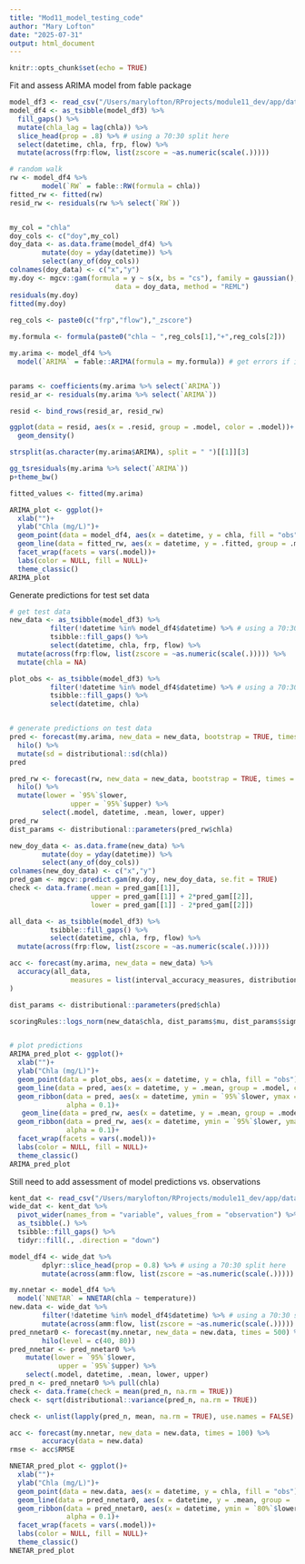 ```yaml
---
title: "Mod11_model_testing_code"
author: "Mary Lofton"
date: "2025-07-31"
output: html_document
---
```


```r
knitr::opts_chunk$set(echo = TRUE)
```

Fit and assess ARIMA model from fable package
```r
model_df3 <- read_csv("/Users/marylofton/RProjects/module11_dev/app/data/cann_mod.csv")
model_df4 <- as_tsibble(model_df3) %>%
  fill_gaps() %>%
  mutate(chla_lag = lag(chla)) %>%
  slice_head(prop = .8) %>% # using a 70:30 split here
  select(datetime, chla, frp, flow) %>%
  mutate(across(frp:flow, list(zscore = ~as.numeric(scale(.)))))

# random walk
rw <- model_df4 %>%
        model(`RW` = fable::RW(formula = chla))
fitted_rw <- fitted(rw)
resid_rw <- residuals(rw %>% select(`RW`))


my_col = "chla"
doy_cols <- c("doy",my_col)
doy_data <- as.data.frame(model_df4) %>%
        mutate(doy = yday(datetime)) %>%
        select(any_of(doy_cols))
colnames(doy_data) <- c("x","y")
my.doy <- mgcv::gam(formula = y ~ s(x, bs = "cs"), family = gaussian(),
                          data = doy_data, method = "REML")
residuals(my.doy)
fitted(my.doy)
        
reg_cols <- paste0(c("frp","flow"),"_zscore")

my.formula <- formula(paste0("chla ~ ",reg_cols[1],"+",reg_cols[2]))

my.arima <- model_df4 %>%
  model(`ARIMA` = fable::ARIMA(formula = my.formula)) # get errors if include all variables due to small data size


params <- coefficients(my.arima %>% select(`ARIMA`))
resid_ar <- residuals(my.arima %>% select(`ARIMA`))

resid <- bind_rows(resid_ar, resid_rw)

ggplot(data = resid, aes(x = .resid, group = .model, color = .model))+
  geom_density()

strsplit(as.character(my.arima$ARIMA), split = " ")[[1]][3]

gg_tsresiduals(my.arima %>% select(`ARIMA`))
p+theme_bw()

fitted_values <- fitted(my.arima)

ARIMA_plot <- ggplot()+
  xlab("")+
  ylab("Chla (mg/L)")+
  geom_point(data = model_df4, aes(x = datetime, y = chla, fill = "obs"))+
  geom_line(data = fitted_rw, aes(x = datetime, y = .fitted, group = .model, color = .model))+
  facet_wrap(facets = vars(.model))+
  labs(color = NULL, fill = NULL)+
  theme_classic()
ARIMA_plot      
```

Generate predictions for test set data
```r
# get test data
new_data <- as_tsibble(model_df3) %>%
          filter(!datetime %in% model_df4$datetime) %>% # using a 70:30 split here
          tsibble::fill_gaps() %>%
          select(datetime, chla, frp, flow) %>%
  mutate(across(frp:flow, list(zscore = ~as.numeric(scale(.))))) %>%
  mutate(chla = NA)

plot_obs <- as_tsibble(model_df3) %>%
          filter(!datetime %in% model_df4$datetime) %>% # using a 70:30 split here
          tsibble::fill_gaps() %>%
          select(datetime, chla) 


# generate predictions on test data
pred <- forecast(my.arima, new_data = new_data, bootstrap = TRUE, times = 500) %>%
  hilo() %>%
  mutate(sd = distributional::sd(chla))
pred

pred_rw <- forecast(rw, new_data = new_data, bootstrap = TRUE, times = 500, h = 16) %>%
  hilo() %>%
  mutate(lower = `95%`$lower,
               upper = `95%`$upper) %>%
        select(.model, datetime, .mean, lower, upper)
pred_rw
dist_params <- distributional::parameters(pred_rw$chla)

new_doy_data <- as.data.frame(new_data) %>%
        mutate(doy = yday(datetime)) %>%
        select(any_of(doy_cols))
colnames(new_doy_data) <- c("x","y")
pred_gam <- mgcv::predict.gam(my.doy, new_doy_data, se.fit = TRUE)
check <- data.frame(.mean = pred_gam[[1]],
                    upper = pred_gam[[1]] + 2*pred_gam[[2]],
                    lower = pred_gam[[1]] - 2*pred_gam[[2]])

all_data <- as_tsibble(model_df3) %>%
          tsibble::fill_gaps() %>%
          select(datetime, chla, frp, flow) %>%
  mutate(across(frp:flow, list(zscore = ~as.numeric(scale(.)))))

acc <- forecast(my.arima, new_data = new_data) %>%
  accuracy(all_data,
               measures = list(interval_accuracy_measures, distribution_accuracy_measures)
)

dist_params <- distributional::parameters(pred$chla)

scoringRules::logs_norm(new_data$chla, dist_params$mu, dist_params$sigma)


# plot predictions
ARIMA_pred_plot <- ggplot()+
  xlab("")+
  ylab("Chla (mg/L)")+
  geom_point(data = plot_obs, aes(x = datetime, y = chla, fill = "obs"))+
  geom_line(data = pred, aes(x = datetime, y = .mean, group = .model, color = .model))+
  geom_ribbon(data = pred, aes(x = datetime, ymin = `95%`$lower, ymax = `95%`$upper), color = "blue",
              alpha = 0.1)+
   geom_line(data = pred_rw, aes(x = datetime, y = .mean, group = .model, color = .model))+
  geom_ribbon(data = pred_rw, aes(x = datetime, ymin = `95%`$lower, ymax = `95%`$upper), color = "blue",
              alpha = 0.1)+
  facet_wrap(facets = vars(.model))+
  labs(color = NULL, fill = NULL)+
  theme_classic()
ARIMA_pred_plot    

```

Still need to add assessment of model predictions vs. observations

```r

kent_dat <- read_csv("/Users/marylofton/RProjects/module11_dev/app/data/kent_std.csv")
wide_dat <- kent_dat %>%
  pivot_wider(names_from = "variable", values_from = "observation") %>%
  as_tsibble(.) %>%
  tsibble::fill_gaps() %>%
  tidyr::fill(., .direction = "down") 

model_df4 <- wide_dat %>%
        dplyr::slice_head(prop = 0.8) %>% # using a 70:30 split here
        mutate(across(amm:flow, list(zscore = ~as.numeric(scale(.)))))

my.nnetar <- model_df4 %>%
  model(`NNETAR` = NNETAR(chla ~ temperature))
new.data <- wide_dat %>%
        filter(!datetime %in% model_df4$datetime) %>% # using a 70:30 split here
        mutate(across(amm:flow, list(zscore = ~as.numeric(scale(.)))))
pred_nnetar0 <- forecast(my.nnetar, new_data = new.data, times = 500) %>%
        hilo(level = c(40, 80)) 
pred_nnetar <- pred_nnetar0 %>%
    mutate(lower = `95%`$lower,
            upper = `95%`$upper) %>%
    select(.model, datetime, .mean, lower, upper)
pred_n <- pred_nnetar0 %>% pull(chla)
check <- data.frame(check = mean(pred_n, na.rm = TRUE))
check <- sqrt(distributional::variance(pred_n, na.rm = TRUE))

check <- unlist(lapply(pred_n, mean, na.rm = TRUE), use.names = FALSE)

acc <- forecast(my.nnetar, new_data = new.data, times = 100) %>%
        accuracy(data = new.data)
rmse <- acc$RMSE

NNETAR_pred_plot <- ggplot()+
  xlab("")+
  ylab("Chla (mg/L)")+
  geom_point(data = new.data, aes(x = datetime, y = chla, fill = "obs"))+
  geom_line(data = pred_nnetar0, aes(x = datetime, y = .mean, group = .model, color = .model))+
  geom_ribbon(data = pred_nnetar0, aes(x = datetime, ymin = `80%`$lower, ymax = `80%`$upper), color = "blue",
              alpha = 0.1)+
  facet_wrap(facets = vars(.model))+
  labs(color = NULL, fill = NULL)+
  theme_classic()
NNETAR_pred_plot
```